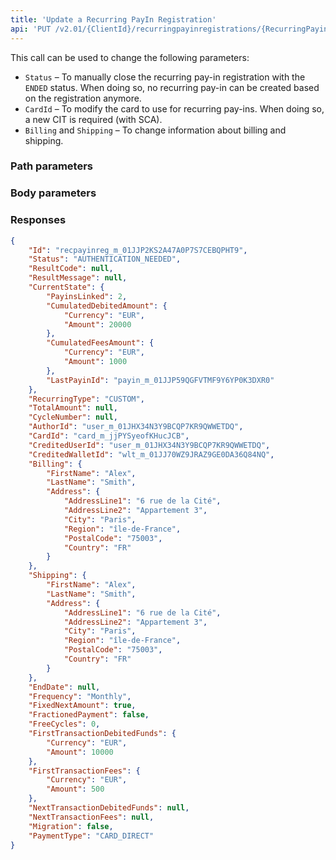 ```yaml
---
title: 'Update a Recurring PayIn Registration'  
api: 'PUT /v2.01/{ClientId}/recurringpayinregistrations/{RecurringPayinRegistrationId}'  
---
```






This call can be used to change the following parameters:  
- `Status` – To manually close the recurring pay-in registration with the `ENDED` status. When doing so, no recurring pay-in can be created based on the registration anymore.  
- `CardId` – To modify the card to use for recurring pay-ins. When doing so, a new CIT is required (with SCA).  
- `Billing` and `Shipping` – To change information about billing and shipping.  

### Path parameters

<RecurringPayinRegistrationId />

### Body parameters  

<CardId1 />  

<Status3 />  

<Shipping2 />  

<Billing2 />  

### Responses  

<AccordionGroup>

<Accordion title="200">  

<IdResponse />  

<Status8Response />  

<ResultCodeResponse />  

<ResultMessageResponse />  

<CurrentStateResponse />  

<RecurringTypeResponse />  

<TotalAmountResponse />  

<CycleNumberResponse />  

<AuthorIdResponse />  

<CardId1Response />  

<CreditedUserIdResponse />  

<CreditedWalletIdResponse />  

<Billing1Response />  

<Shipping2Response />  

<EndDateResponse />  

<FrequencyResponse />  

<FixedNextAmountResponse />  

<FractionedPaymentResponse />  

<FreeCyclesResponse />  

<FirstTransactionDebitedFundsResponse />  

<FirstTransactionFeesResponse />  

<NextTransactionDebitedFundsResponse />  

<NextTransactionFeesResponse />  

<MigrationResponse />

<PaymentType15Response />

</Accordion>

</AccordionGroup>  

<ResponseExample>  

```json 200
{
    "Id": "recpayinreg_m_01JJP2KS2A47A0P7S7CEBQPHT9",
    "Status": "AUTHENTICATION_NEEDED",
    "ResultCode": null,
    "ResultMessage": null,
    "CurrentState": {
        "PayinsLinked": 2,
        "CumulatedDebitedAmount": {
            "Currency": "EUR",
            "Amount": 20000
        },
        "CumulatedFeesAmount": {
            "Currency": "EUR",
            "Amount": 1000
        },
        "LastPayinId": "payin_m_01JJP59QGFVTMF9Y6YP0K3DXR0"
    },
    "RecurringType": "CUSTOM",
    "TotalAmount": null,
    "CycleNumber": null,
    "AuthorId": "user_m_01JHX34N3Y9BCQP7KR9QWWETDQ",
    "CardId": "card_m_jjPYSyeofKHucJCB",
    "CreditedUserId": "user_m_01JHX34N3Y9BCQP7KR9QWWETDQ",
    "CreditedWalletId": "wlt_m_01JJ70WZ9JRAZ9GE0DA36Q84NQ",
    "Billing": {
        "FirstName": "Alex",
        "LastName": "Smith",
        "Address": {
            "AddressLine1": "6 rue de la Cité",
            "AddressLine2": "Appartement 3",
            "City": "Paris",
            "Region": "île-de-France",
            "PostalCode": "75003",
            "Country": "FR"
        }
    },
    "Shipping": {
        "FirstName": "Alex",
        "LastName": "Smith",
        "Address": {
            "AddressLine1": "6 rue de la Cité",
            "AddressLine2": "Appartement 3",
            "City": "Paris",
            "Region": "île-de-France",
            "PostalCode": "75003",
            "Country": "FR"
        }
    },
    "EndDate": null,
    "Frequency": "Monthly",
    "FixedNextAmount": true,
    "FractionedPayment": false,
    "FreeCycles": 0,
    "FirstTransactionDebitedFunds": {
        "Currency": "EUR",
        "Amount": 10000
    },
    "FirstTransactionFees": {
        "Currency": "EUR",
        "Amount": 500
    },
    "NextTransactionDebitedFunds": null,
    "NextTransactionFees": null,
    "Migration": false,
    "PaymentType": "CARD_DIRECT"
}
```

</ResponseExample>  

<RequestExample>  

  <RestUpdateRecurringPayinRegistration />
  <PhpUpdateRecurringPayinRegistration />
  <NodeUpdateRecurringPayinRegistration />
  <RubyUpdateRecurringRegistration />
  <JavaUpdateRecurringPayinRegistration />
  <PythonUpdateRecurringPayinRegistration />
  <NetUpdateRecurringPayinRegistration />

</RequestExample>